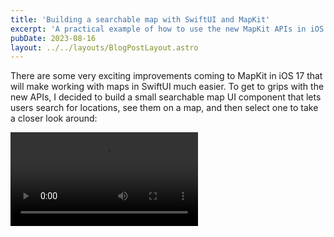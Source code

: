 ```yaml
---
title: 'Building a searchable map with SwiftUI and MapKit'
excerpt: 'A practical example of how to use the new MapKit APIs in iOS 17 to build a searchable map with SwiftUI.'
pubDate: 2023-08-16
layout: ../../layouts/BlogPostLayout.astro
---
```



There are some very exciting improvements coming to MapKit in iOS 17 that will make working with maps in SwiftUI much easier. To get to grips with the new APIs, I decided to build a small searchable map UI component that lets users search for locations, see them on a map, and then select one to take a closer look around:

<Video src="/assets/posts/mapkit-and-swiftui-searchable-map/demo.mp4" />

## Creating a map view

The first step to creating the searchable map component above is to create a new SwiftUI view with MapKit's Map view inside it:

```swift:SearchableMap.swift
import SwiftUI
import MapKit

struct SearchableMap: View {
    @State private var position = MapCameraPosition.automatic

    var body: some View {
        Map(position: $position)
            .ignoresSafeArea()
    }
}
```

The `Map` view is initialised with an `automatic` camera position, which means that it will automatically zoom and pan to show all of the annotations that are added to the map. This is perfect for our use case, as we'll be adding pins for the locations that the user searches for.

Furthermore and to make things look a bit nicer, we can also use the `.ignoresSafeArea()` modifier to make the map view extend to the top and bottom of the screen.

## Adding a sheet overlay

Let's now add a sheet overlay with a custom view that allows the user to search for locations.

```swift:SearchableMap.swift
import SwiftUI
import MapKit

struct SearchableMap: View {
    @State private var position = MapCameraPosition.automatic
    @State private var isSheetPresented: Bool = true

    var body: some View {
        Map(position: $position)
            .ignoresSafeArea()
            .sheet(isPresented: $isSheetPresented) {
                SheetView()
            }
    }
}
```

And this is what the contents of the sheet view look like for now:

```swift:SheetView.swift
import SwiftUI
import MapKit

struct SheetView: View {
    @State private var search: String = ""

    var body: some View {
        VStack {
            // 1
            HStack {
                Image(systemName: "magnifyingglass")
                TextField("Search for a restaurant", text: $search)
                    .autocorrectionDisabled()
            }
            .modifier(TextFieldGrayBackgroundColor())

            Spacer()
        }
        .padding()
        // 2
        .interactiveDismissDisabled()
        // 3
        .presentationDetents([.height(200), .large])
        // 4
        .presentationBackground(.regularMaterial)
        // 5
        .presentationBackgroundInteraction(.enabled(upThrough: .large))
    }
}

struct TextFieldGrayBackgroundColor: ViewModifier {
    func body(content: Content) -> some View {
        content
            .padding(12)
            .background(.gray.opacity(0.1))
            .cornerRadius(8)
            .foregroundColor(.primary)
    }
}
```

Let's go through the code above step by step:

1. The sheet view has a search bar (`TextField`) at the top, with a binding to the `search` state property.
2. The user can not dismiss the sheet view by swiping it down.
3. The sheet view has two possible sizes: a small one (200 points tall) and a large one (the default size).
4. The sheet view has a regular material background, giving it a nice blur effect.
5. The sheet view's background is interactive, meaning that the user can interact with the map view behind it.

The great thing about this code is that we don't have to write any custom code to make the sheet resize when the user is searching for a location. The sheet view will automatically resize itself to the small size when the user starts typing in the search bar, and then back to the large size when the submits the search with the return key.

## Location search completion

Let's now provide the user with a list of search results as they type in the search bar.

To do this, we'll use the `MKLocalSearchCompleter` class from MapKit, which we'll use in a custom `LocationService` decorated with the new `@Observable` macro:

```swift:LocationService.swift
import MapKit

struct SearchCompletions: Identifiable {
    let id = UUID()
    let title: String
    let subTitle: String
}

@Observable
class LocationService: NSObject, MKLocalSearchCompleterDelegate {
    private let completer: MKLocalSearchCompleter

    var completions = [SearchCompletions]()

    init(completer: MKLocalSearchCompleter) {
        self.completer = completer
        super.init()
        self.completer.delegate = self
    }

    func update(queryFragment: String) {
        completer.resultTypes = .pointOfInterest
        completer.queryFragment = queryFragment
    }

    func completerDidUpdateResults(_ completer: MKLocalSearchCompleter) {
        completions = completer.results.map { .init(title: $0.title, subTitle: $0.subtitle) }
    }
}
```

Working with `MKLocalSearchCompleter` is rather straightforward. You just need to:

1. Create an instance of `MKLocalSearchCompleter`.
2. Set the delegate to an `NSObject` class that conforms to the `MKLocalSearchCompleterDelegate` protocol where you get notified about completion results as they come in through the `completerDidUpdateResults` method.
3. Update the `queryFragment` property to trigger a new request for completion results.

As opposed to its `MKLocalSearch` counterpart, `MKLocalSearchCompleter` has no rate limit, so you can update the `queryFragment` property as often as you want and there is no need to throttle the requests yourself.

### Displaying search completions

Now that we have a way of getting search completions, let's update the location service with the textfield's value and display the results as they come in in the sheet view:

```swift:SheetView.swift
import SwiftUI
import MapKit

struct SheetView: View {
    // 1
    @State private var locationService = LocationService(completer: .init())
    @State private var search: String = ""

    var body: some View {
        VStack {
            HStack {
                Image(systemName: "magnifyingglass")
                TextField("Search for a restaurant", text: $search)
                    .autocorrectionDisabled()
            }
            .modifier(TextFieldGrayBackgroundColor())

            Spacer()

            // 2
            List {
                ForEach(locationService.completions) { completion in
                    Button(action: { }) {
                        VStack(alignment: .leading, spacing: 4) {
                            Text(completion.title)
                                .font(.headline)
                                .fontDesign(.rounded)
                            Text(completion.subTitle)
                        }
                    }
                    // 3
                    .listRowBackground(Color.clear)
                }
            }
            // 4
            .listStyle(.plain)
            .scrollContentBackground(.hidden)
        }
        // 5
        .onChange(of: search) {
            locationService.update(queryFragment: search)
        }
        .padding()
        .interactiveDismissDisabled()
        .presentationDetents([.height(200), .large])
        .presentationBackground(.regularMaterial)
        .presentationBackgroundInteraction(.enabled(upThrough: .large))
    }
}
```

Let's break down the code above step by step:

1. We create a new state property to hold the location service instance.
2. We display the search completions in a list.
3. We set the row background to `.clear` to remove the default background styles.
4. We set the list style to `.plain` and the `scrollContentBackground` to `.hidden` to remove the default list styles.
5. We update the location service's query fragment to trigger an update to the completions list whenever the search text changes.

#### 🤫 Private APIs

The responses from the `MKLocalSearchCompleter` contain a limited amount of information about the locations that are returned. If you inspect the [runtime headers for the MKLocalSearchCompletion](https://developer.limneos.net/?ios=16.3&framework=MapKit.framework&header=MKLocalSearchCompletion.h) class you will see that there is a `_mapItem` property available which surfaces a lot more information.

Let's use this property on the private API to get the location's URL in the `LocationService` class:

```swift:LocationService.swift
import MapKit

struct SearchCompletions: Identifiable {
    let id = UUID()
    let title: String
    let subTitle: String
    // New property to hold the URL if it exists
    var url: URL?
}

@Observable
class LocationService: NSObject, MKLocalSearchCompleterDelegate {
    // ...
    func completerDidUpdateResults(_ completer: MKLocalSearchCompleter) {
        completions = completer.results.map { completion in
            // Get the private _mapItem property
            let mapItem = completion.value(forKey: "_mapItem") as? MKMapItem

            return .init(
                title: completion.title,
                subTitle: completion.subtitle,
                url: mapItem?.url
            )
        }
    }
}
```

We can then update the `SheetView` to display the URL along with the location's title and subtitle:

```swift:SheetView.swift
import SwiftUI
import MapKit

struct SheetView: View {
    @State private var locationService = LocationService(completer: .init())
    @State private var search: String = ""

    var body: some View {
        VStack {
            HStack {
                Image(systemName: "magnifyingglass")
                TextField("Search for a restaurant", text: $search)
                    .autocorrectionDisabled()
            }
            .modifier(TextFieldGrayBackgroundColor())

            Spacer()

            List {
                ForEach(locationService.completions) { completion in
                    Button(action: { }) {
                        VStack(alignment: .leading, spacing: 4) {
                            Text(completion.title)
                                .font(.headline)
                                .fontDesign(.rounded)
                            Text(completion.subTitle)
                            // Show the URL if it's present
                            if let url = completion.url {
                                Link(url.absoluteString, destination: url)
                                    .lineLimit(1)
                            }
                        }
                    }
                    .listRowBackground(Color.clear)
                }
            }
            .listStyle(.plain)
            .scrollContentBackground(.hidden)
        }
        .onChange(of: search) {
            locationService.update(queryFragment: search)
        }
        .padding()
        .interactiveDismissDisabled()
        .presentationDetents([.height(200), .large])
        .presentationBackground(.regularMaterial)
        .presentationBackgroundInteraction(.enabled(upThrough: .large))
    }
}
```

## Location search results

Now that we have a way of showing locations as the user types, we need to add a way for the user to submit the search and see one or more locations on the map.

We will do this by making a request to `MKLocalSearch` from the `LocationService` and searching for the location that the user has typed in the search bar, filtering by the `pointOfInterest` result type:

```swift:LocationService.swift
import MapKit

struct SearchResult: Identifiable, Hashable {
    let id = UUID()
    let location: CLLocationCoordinate2D

    static func == (lhs: SearchResult, rhs: SearchResult) -> Bool {
        lhs.id == rhs.id
    }

    func hash(into hasher: inout Hasher) {
        hasher.combine(id)
    }
}

@Observable
class LocationService: NSObject, MKLocalSearchCompleterDelegate {
    // ...
    func search(with query: String, coordinate: CLLocationCoordinate2D? = nil) async throws -> [SearchResult] {
        let mapKitRequest = MKLocalSearch.Request()
        mapKitRequest.naturalLanguageQuery = query
        mapKitRequest.resultTypes = .pointOfInterest
        if let coordinate {
            mapKitRequest.region = .init(.init(origin: .init(coordinate), size: .init(width: 1, height: 1)))
        }
        let search = MKLocalSearch(request: mapKitRequest)

        let response = try await search.start()

        return response.mapItems.compactMap { mapItem in
            guard let location = mapItem.placemark.location?.coordinate else { return nil }

            return .init(location: location)
        }
    }
}
```

### Displaying search results

We now need to call the new `search` method from the `SheetView` when:

1. The user taps on a search result.
2. The user submits the search by pressing the return key.

```swift:SheetView.swift
import SwiftUI
import MapKit

struct SheetView: View {
    @State private var locationService = LocationService(completer: .init())
    @State private var search: String = ""
    // 1
    @Binding var searchResults: [SearchResult]

    var body: some View {
        VStack {
            HStack {
                Image(systemName: "magnifyingglass")
                TextField("Search for a restaurant", text: $search)
                    .autocorrectionDisabled()
                    // 2
                    .onSubmit {
                        Task {
                            searchResults = (try? await locationService.search(with: search)) ?? []
                        }
                    }
            }
            .modifier(TextFieldGrayBackgroundColor())

            Spacer()

            List {
                ForEach(locationService.completions) { completion in
                    // 3
                    Button(action: { didTapOnCompletion(completion) }) {
                        VStack(alignment: .leading, spacing: 4) {
                            Text(completion.title)
                                .font(.headline)
                                .fontDesign(.rounded)
                            Text(completion.subTitle)
                            // What can we show?
                            if let url = completion.url {
                                Link(url.absoluteString, destination: url)
                                    .lineLimit(1)
                            }
                        }
                    }
                    .listRowBackground(Color.clear)
                }
            }
            .listStyle(.plain)
            .scrollContentBackground(.hidden)
        }
        .onChange(of: search) {
            locationService.update(queryFragment: search)
        }
        .padding()
        .interactiveDismissDisabled()
        .presentationDetents([.height(200), .large])
        .presentationBackground(.regularMaterial)
        .presentationBackgroundInteraction(.enabled(upThrough: .large))
    }

    // 4
    private func didTapOnCompletion(_ completion: SearchCompletions) {
        Task {
            if let singleLocation = try? await locationService.search(with: "\(completion.title) \(completion.subTitle)").first {
                searchResults = [singleLocation]
            }
        }
    }
}
```

Let's break down the code above step by step:

1. We add a new `@Binding` property to update the search results. This property will be held as a `@State` property in the parent view so that the map can be updated accordingly.
2. We add an `onSubmit` modifier to the text field to trigger a search when the user presses the return key.
3. We add a `didTapOnCompletion` method to trigger a search when the user taps on a completion result.
4. We add logic to the `didTapOnCompletion` method to search for the location's title and subtitle when the user taps on a completion result.

Let's now update our `SearchableMap` view to hold search results, display them on the map and allow the user to select the location they want:

```swift:SearchableMap.swift
import SwiftUI
import MapKit

struct SearchableMap: View {
    @State private var position = MapCameraPosition.automatic
    // 1
    @State private var searchResults = [SearchResult]()
    //2
    @State private var selectedLocation: SearchResult?
    @State private var isSheetPresented: Bool = true

    var body: some View {
        // 3
        Map(position: $position, selection: $selectedLocation) {
            // 4
            ForEach(searchResults) { result in
                Marker(coordinate: result.location) {
                    Image(systemName: "mappin")
                }
                .tag(result)
            }
        }
        .ignoresSafeArea()
        // 5
        .onChange(of: selectedLocation) {
            isSheetPresented = selectedLocation == nil
        }
        // 6
        .onChange(of: searchResults) {
            if let firstResult = searchResults.first, searchResults.count == 1 {
                selectedLocation = firstResult
            }
        }
        .sheet(isPresented: $isSheetPresented) {
            SheetView(searchResults: $searchResults)
        }
    }
}
```

Let's break down the code above step by step:

1. We add a new `@State` property to hold the search results.
2. We add a new `@State` property to hold the selected location.
3. We update the `Map` view to take a selection binding.
4. We add a `Marker` view to show each search result on the map.
5. We update the `SearchableMap` view to dismiss the sheet when a location is selected.
6. We update the `SearchableMap` view to select the first location if there is only one result.

## Look around scenes

iOS 17 has made it very easy to create look-around scenes with the new `LookAroundPreview` view. To create one, we just need to retrieve a scene from a coordinate and pass it through to the new view:

```swift:SearchableMap.swift
import SwiftUI
import MapKit

struct SearchableMap: View {
    @State private var position = MapCameraPosition.automatic
    @State private var searchResults = [SearchResult]()
    @State private var selectedLocation: SearchResult?
    @State private var isSheetPresented: Bool = true
    @State private var scene: MKLookAroundScene?

    var body: some View {
        Map(position: $position, selection: $selectedLocation) {
            ForEach(searchResults) { result in
                Marker(coordinate: result.location) {
                    Image(systemName: "mappin")
                }
                .tag(result)
            }
        }
        .overlay(alignment: .bottom) {
            if selectedLocation != nil {
                LookAroundPreview(scene: $scene, allowsNavigation: false, badgePosition: .bottomTrailing)
                    .frame(height: 150)
                    .clipShape(RoundedRectangle(cornerRadius: 12))
                    .safeAreaPadding(.bottom, 40)
                    .padding(.horizontal, 20)
            }
        }
        .ignoresSafeArea()
        .onChange(of: selectedLocation) {
            if let selectedLocation {
                Task {
                    scene = try? await fetchScene(for: selectedLocation.location)
                }
            }
            isSheetPresented = selectedLocation == nil
        }
        .onChange(of: searchResults) {
            if let firstResult = searchResults.first, searchResults.count == 1 {
                selectedLocation = firstResult
            }
        }
        .sheet(isPresented: $isSheetPresented) {
            SheetView(searchResults: $searchResults)
        }
    }

    private func fetchScene(for coordinate: CLLocationCoordinate2D) async throws -> MKLookAroundScene? {
        let lookAroundScene = MKLookAroundSceneRequest(coordinate: coordinate)
        return try await lookAroundScene.scene
    }
}
```
